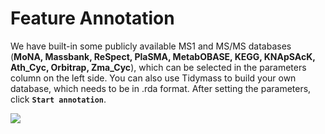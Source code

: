 # Feature Annotation

We have built-in some publicly available MS1 and MS/MS databases (**MoNA, Massbank, ReSpect, PlaSMA, MetabOBASE, KEGG, KNApSAcK, Ath_Cyc, Orbitrap, Zma_Cyc**), which can be selected in the parameters column on the left side. You can also use Tidymass to build your own database, which needs to be in .rda format. After setting the parameters, click **`Start annotation`**.

[![](https://pic.imgdb.cn/item/66685e34d9c307b7e9333791.png)](https://pic.imgdb.cn/item/66685e34d9c307b7e9333791.png)


